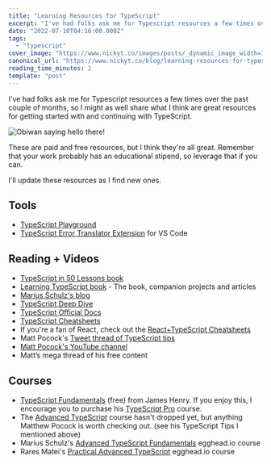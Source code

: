 ```yaml
---
title: "Learning Resources for TypeScript"
excerpt: "I've had folks ask me for Typescript resources a few times over the past couple of months, so I might..."
date: "2022-07-10T04:16:00.000Z"
tags:
  - "typescript"
cover_image: "https://www.nickyt.co/images/posts/_dynamic_image_width=1000,height=420,fit=cover,gravity=auto,format=auto_https%3A%2F%2Fdev-to-uploads.s3.amazonaws.com%2Fuploads%2Farticles%2Fo0css5hj2le5dyrzmj7l.png"
canonical_url: "https://www.nickyt.co/blog/learning-resources-for-typescript-4g1n/"
reading_time_minutes: 2
template: "post"
---
```



I've had folks ask me for Typescript resources a few times over the past couple of months, so I might as well share what I think are great resources for getting started with and continuing with TypeScript.

![Obiwan saying hello there!](https://media.giphy.com/media/xTiIzJSKB4l7xTouE8/giphy.gif)

These are paid and free resources, but I think they're all great. Remember that your work probably has an educational stipend, so leverage that if you can.

I'll update these resources as I find new ones.

## Tools

- [TypeScript Playground](https://www.typescriptlang.org/play)
- [TypeScript Error Translator Extension](https://www.iamdeveloper.com/vscodetips/2022/may-2nd-2022-vs-code-tip-of-the-week-2l6m) for VS Code

## Reading + Videos

- [TypeScript in 50 Lessons book](https://www.smashingmagazine.com/printed-books/typescript-in-50-lessons/)
- [Learning TypeScript book](https://www.learningtypescript.com) - The book, companion projects and articles
- [Marius Schulz's blog](https://mariusschulz.com/blog/series/typescript-evolution)
- [TypeScript Deep Dive](https://www.gitbook.com/book/basarat/typescript)
- [TypeScript Official Docs](https://www.typescriptlang.org/docs/)
- [TypeScript Cheatsheets](https://www.typescriptlang.org/cheatsheets)
- If you're a fan of React, check out the [React+TypeScript Cheatsheets](https://github.com/typescript-cheatsheets/react)
- Matt Pocock's [Tweet thread of TypeScript tips](https://twitter.com/mattpocockuk/status/1497262298368409605)
- [Matt Pocock's YouTube channel](https://www.youtube.com/channel/UCswG6FSbgZjbWtdf_hMLaow)
- Matt’s mega thread of his free content

<Embed url="https://twitter.com/mattpocockuk/status/1566739592249835520" />

## Courses

- [TypeScript Fundamentals](https://typescriptcourses.com/typescript-fundamentals) (free) from James Henry. If you enjoy this, I encourage you to purchase his [TypeScript Pro](https://typescriptcourses.com/typescript-pro) course.
- The [Advanced TypeScript](https://www.mattpocock.com/) course hasn't dropped yet, but anything Matthew Pocock is worth checking out. (see his TypeScript Tips I mentioned above)
- Marius Schulz's [Advanced TypeScript Fundamentals](https://egghead.io/courses/advanced-typescript-fundamentals-579c174f) egghead.io course
- Rares Matei's [Practical Advanced TypeScript](https://egghead.io/courses/practical-advanced-typescript) egghead.io course

